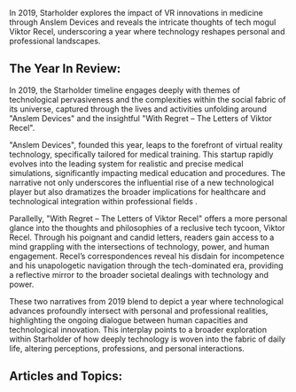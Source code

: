 In 2019, Starholder explores the impact of VR innovations in medicine through Anslem Devices and reveals the intricate thoughts of tech mogul Viktor Recel, underscoring a year where technology reshapes personal and professional landscapes.


## The Year In Review:
In 2019, the Starholder timeline engages deeply with themes of technological pervasiveness and the complexities within the social fabric of its universe, captured through the lives and activities unfolding around "Anslem Devices" and the insightful "With Regret – The Letters of Viktor Recel".

"Anslem Devices", founded this year, leaps to the forefront of virtual reality technology, specifically tailored for medical training. This startup rapidly evolves into the leading system for realistic and precise medical simulations, significantly impacting medical education and procedures. The narrative not only underscores the influential rise of a new technological player but also dramatizes the broader implications for healthcare and technological integration within professional fields .

Parallelly, "With Regret – The Letters of Viktor Recel" offers a more personal glance into the thoughts and philosophies of a reclusive tech tycoon, Viktor Recel. Through his poignant and candid letters, readers gain access to a mind grappling with the intersections of technology, power, and human engagement. Recel’s correspondences reveal his disdain for incompetence and his unapologetic navigation through the tech-dominated era, providing a reflective mirror to the broader societal dealings with technology and power.

These two narratives from 2019 blend to depict a year where technological advances profoundly intersect with personal and professional realities, highlighting the ongoing dialogue between human capacities and technological innovation. This interplay points to a broader exploration within Starholder of how deeply technology is woven into the fabric of daily life, altering perceptions, professions, and personal interactions.

## Articles and Topics:

